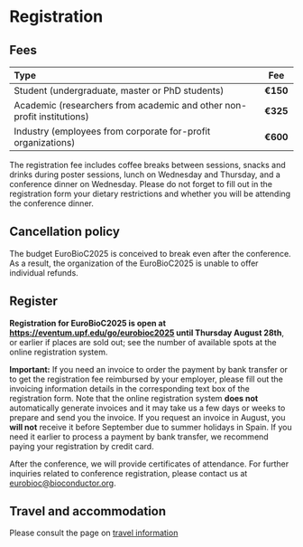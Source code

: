 # Registration

## Fees

| Type                                                                  |   Fee    |
|:----------------------------------------------------------------------|:--------:|
|Student (undergraduate, master or PhD students)                        | **€150** |
|Academic (researchers from academic and other non-profit institutions) | **€325** |
|Industry (employees from corporate for-profit organizations)           | **€600** |

The registration fee includes coffee breaks between sessions, snacks and drinks during
poster sessions, lunch on Wednesday and Thursday, and a conference dinner on Wednesday.
Please do not forget to fill out in the registration form your dietary restrictions and
whether you will be attending the conference dinner.

## Cancellation policy

The budget EuroBioC2025 is conceived to break even after the conference. As a
result, the organization of the EuroBioC2025 is unable to offer individual refunds.

## Register

**Registration for EuroBioC2025 is open at
[https://eventum.upf.edu/go/eurobioc2025](https://eventum.upf.edu/go/eurobioc2025){target="_blank"}
until Thursday August 28th**, or earlier if places are sold out; see the
number of available spots at the online registration system.

**Important:** If you need an invoice to order the payment by bank transfer or
to get the registration fee reimbursed by your employer, please fill out the
invoicing information details in the corresponding text box of the registration form.
Note that the online registration system **does not** automatically generate invoices
and it may take us a few days or weeks to prepare and send you the invoice. If you
request an invoice in August, you **will not** receive it before September due to
summer holidays in Spain. If you need it earlier to process a payment by bank transfer,
we recommend paying your registration by credit card.

After the conference, we will provide certificates of attendance. For further
inquiries related to conference registration, please contact us at
[eurobioc@bioconductor.org](mailto:eurobioc@bioconductor.org).

## Travel and accommodation

Please consult the page on [travel information](travel-information.qmd)
